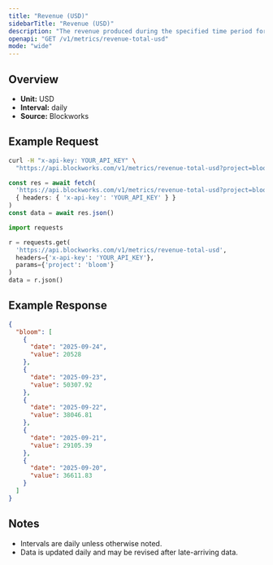 ```yaml
---
title: "Revenue (USD)"
sidebarTitle: "Revenue (USD)"
description: "The revenue produced during the specified time period for given project."
openapi: "GET /v1/metrics/revenue-total-usd"
mode: "wide"
---
```


## Overview

- **Unit:** USD
- **Interval:** daily
- **Source:** Blockworks

## Example Request

<CodeGroup>

```bash cURL
curl -H "x-api-key: YOUR_API_KEY" \
  "https://api.blockworks.com/v1/metrics/revenue-total-usd?project=bloom"
```

```typescript TypeScript
const res = await fetch(
  'https://api.blockworks.com/v1/metrics/revenue-total-usd?project=bloom',
  { headers: { 'x-api-key': 'YOUR_API_KEY' } }
)
const data = await res.json()
```

```python Python
import requests

r = requests.get(
  'https://api.blockworks.com/v1/metrics/revenue-total-usd',
  headers={'x-api-key': 'YOUR_API_KEY'},
  params={'project': 'bloom'}
)
data = r.json()
```

</CodeGroup>

## Example Response

```json
{
  "bloom": [
    {
      "date": "2025-09-24",
      "value": 20528
    },
    {
      "date": "2025-09-23",
      "value": 50307.92
    },
    {
      "date": "2025-09-22",
      "value": 38046.81
    },
    {
      "date": "2025-09-21",
      "value": 29105.39
    },
    {
      "date": "2025-09-20",
      "value": 36611.83
    }
  ]
}
```

## Notes
- Intervals are daily unless otherwise noted.
- Data is updated daily and may be revised after late-arriving data.